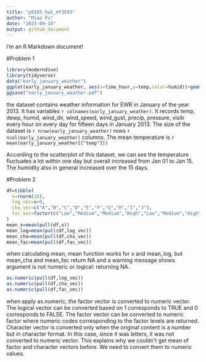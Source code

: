 ```yaml
---
title: "p8105_hw1_mf3593"
author: "Miao Fu"
date: "2023-09-18"
output: github_document
---
```


I'm an R Markdown document! 

#Problem 1
```r
library(moderndive)
library(tidyverse)
data("early_january_weather")
ggplot(early_january_weather, aes(x=time_hour,y=temp,color=humid))+geom_point()
ggsave("early_january_weather.pdf")
```
the dataset contains weather information for EWR in January of the year 2013. It has variables `r colnames(early_january_weather)`. It records temp, dewp, humid, wind_dir, wind_speed, wind_gust, precip, pressure, visib every hour on every day for fifteen days in January 2013. The size of the dataset is `r nrow(early_january_weather)` rows `r ncol(early_january_weather)` columns. The mean temperature is `r mean(early_january_weather[["temp"]])`

According to the scatterplot of this dataset, we can see the temperature fluctuates a lot within one day but overall increased from Jan 01 to Jan 15. The humidity also in general increased over the 15 days. 

#Problem 2

```r
df=tibble(
  x=rnorm(10),
  log_vec=x>0,
  cha_vec=c("A","B","C","D","E","F","G","H","I","J"),
  fac_vec=factor(c("Low","Medium","Medium","High","Low","Medium","High","High","Low","High"))
)
mean_x=mean(pull(df,x))
mean_log=mean(pull(df,log_vec))
mean_cha=mean(pull(df,cha_vec))
mean_fac=mean(pull(df,fac_vec))
```
when calculating mean, mean function works for x and mean_log, but mean_cha and mean_fac return NA and a warning message shows argument is not numeric or logical: returning NA. 

```r
as.numeric(pull(df,log_vec))
as.numeric(pull(df,cha_vec))
as.numeric(pull(df,fac_vec))
```

when apply as.numeric, the factor vector is converted to numeric vector. The logical vector can be converted based on 1 corresponds to TRUE and 0 corresponds to FALSE. The factor vector can be converted to numeric factor where numeric codes corresponding to the factor levels are returned. Character vector is converted only when the original content is a number but in character format. In this case, since it was letters, it was not converted to numeric vector. This explains why we couldn't get mean of factor and character vectors before. We need to convert them to numeric values.

